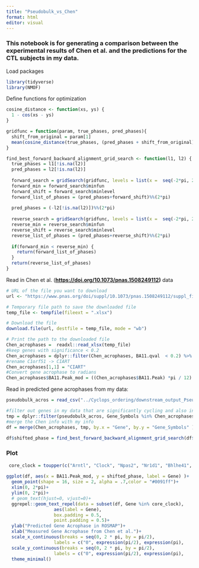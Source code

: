 ```yaml
---
title: "Pseudobulk_vs_Chen"
format: html
editor: visual
---
```


### This notebook is for generating a comparison between the experimental results of Chen et al. and the predictions for the CTL subjects in my data.

Load packages

```r
library(tidyverse)
library(NMOF)
```

Define functions for optimization

```r
cosine_distance <- function(xs, ys) {
  1 - cos(xs - ys)
}

gridfunc = function(param, true_phases, pred_phases){
  shift_from_original = param[1]
  mean(cosine_distance(true_phases, (pred_phases + shift_from_original)%%(2*pi))^2)
}

find_best_forward_backward_alignment_grid_search <- function(l1, l2) {
  true_phases = l1[!is.na(l2)]
  pred_phases = l2[!is.na(l2)]
  
  forward_search = gridSearch(gridfunc, levels = list(x =  seq(-2*pi, 2*pi, by = .05)), method = 'multicore', mc.control = list(mc.cores = 10), true_phases = true_phases, pred_phases = pred_phases)
  forward_min = forward_search$minfun
  forward_shift = forward_search$minlevel
  forward_list_of_phases = (pred_phases+forward_shift)%%(2*pi)
  
  pred_phases = (-l2[!is.na(l2)])%%(2*pi)
  
  reverse_search = gridSearch(gridfunc, levels = list(x =  seq(-2*pi, 2*pi, by = .05)), method = 'multicore', mc.control = list(mc.cores = 10), true_phases = true_phases, pred_phases = pred_phases)
  reverse_min = reverse_search$minfun
  reverse_shift = reverse_search$minlevel
  reverse_list_of_phases = (pred_phases+reverse_shift)%%(2*pi)
  
  if(forward_min < reverse_min) {
    return(forward_list_of_phases)
  }
  return(reverse_list_of_phases)
}

```

Read in Chen et al. ([**https://doi.org/10.1073/pnas.1508249112**](https://doi.org/10.1073/pnas.1508249112)**)** data

```r
# URL of the file you want to download
url <- "https://www.pnas.org/doi/suppl/10.1073/pnas.1508249112/suppl_file/pnas.1508249112.sd01.xlsx"

# Temporary file path to save the downloaded file
temp_file <- tempfile(fileext = ".xlsx")

# Download the file
download.file(url, destfile = temp_file, mode = "wb")

# Print the path to the downloaded file
Chen_acrophases =  readxl::read_xlsx(temp_file)
#keep genes with significance < 0.2
Chen_acrophases = dplyr::filter(Chen_acrophases, BA11.qval  < 0.2) %>% dplyr::select(Gene, BA11.Peak)
#rename C1orf51 -> CIART
Chen_acrophases[1,1] = "CIART"
#Convert gene acrophase to radians
Chen_acrophases$BA11.Peak_mod = ((Chen_acrophases$BA11.Peak) *pi / 12) %% (2*pi)
```

Read in predicted gene acrophases from my data:

```r
pseudobulk_acros = read_csv("../Cyclops_ordering/downstream_output_PseudobulkAllCell/cosinor_results_CTL.csv", show_col_types = F)

#filter out genes in my data that are significantly cycling and also in Chen list:
tmp = dplyr::filter(pseudobulk_acros, Gene_Symbols %in% Chen_acrophases$Gene & as.numeric(BHQ) < 0.1 & as.numeric(amp_ratio) > 0.1) %>% dplyr::select(Gene_Symbols, acrophase, BHQ)
#merge the Chen info with my info
df = merge(Chen_acrophases, tmp, by.x = "Gene", by.y = "Gene_Symbols" )

df$shifted_phase = find_best_forward_backward_alignment_grid_search(df$BA11.Peak_mod, as.numeric(df$acrophase))

```

### Plot

```r
 core_clock = toupper(c("Arntl", "Clock", "Npas2", "Nr1d1", "Bhlhe41",   "Nr1d2", "Dbp", "Ciart", "Per1", "Per3", "Tef", "Hlf", "Cry2",            "Per2", "Cry1", "Rorc", "Nfil3"))
  
ggplot(df, aes(x = BA11.Peak_mod, y = shifted_phase, label = Gene) )+
  geom_point(shape = 16, size = 2, alpha = .7,color = "#0091ff")+
  xlim(0, 2*pi)+
  ylim(0, 2*pi)+
  # geom_text(hjust=0, vjust=0)+
  ggrepel::geom_text_repel(data = subset(df, Gene %in% core_clock),
                  aes(label = Gene),
                  box.padding = 0.5, 
                  point.padding = 0.5)+
  ylab("Predicted Gene Acrophase in ROSMAP")+
  xlab("Measured Gene Acrophase from Chen et al.")+
  scale_x_continuous(breaks = seq(0, 2 * pi, by = pi/2),
                  labels = c("0", expression(pi/2), expression(pi),                           expression(3*pi/2), expression(2*pi))) +
  scale_y_continuous(breaks = seq(0, 2 * pi, by = pi/2),
                  labels = c("0", expression(pi/2), expression(pi),                           expression(3*pi/2), expression(2*pi)))+
  theme_minimal()
```
